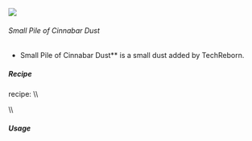 ![](/mods/techreborn/small_pile_of_cinnabar_dust.png)

###### Small Pile of Cinnabar Dust

- Small Pile of Cinnabar Dust** is a small dust added by
        TechReborn.


##### Recipe

<Mcitem id="minecraft:crafting_table"/> recipe: \\\\
<Recipe recipe=" input air air air input air techreborn:cinnabar_dust
air input air air air output techreborn:small_pile_of_cinnabar_dust,4
"/>

\\\\

##### Usage

<Recipe recipe=" input techreborn:small_pile_of_cinnabar_dust
techreborn:small_pile_of_cinnabar_dust air input
techreborn:small_pile_of_cinnabar_dust
techreborn:small_pile_of_cinnabar_dust air input air air air output
techreborn:cinnabar_dust "/>
